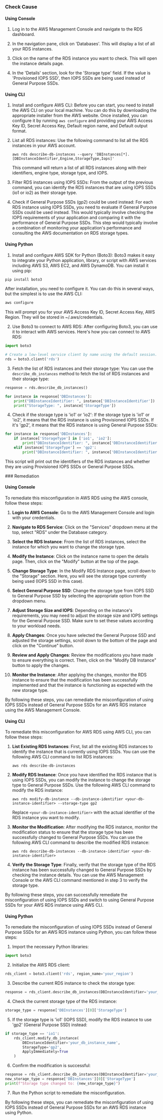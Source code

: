 

<Tabs><Tab title='Cause'>
### Check Cause

#### Using Console

1. Log in to the AWS Management Console and navigate to the RDS dashboard. 

2. In the navigation pane, click on 'Databases'. This will display a list of all your RDS instances.

3. Click on the name of the RDS instance you want to check. This will open the instance details page.

4. In the 'Details' section, look for the 'Storage type' field. If the value is 'Provisioned IOPS SSD', then IOPS SSDs are being used instead of General Purpose SSDs.

#### Using CLI

1. Install and configure AWS CLI: Before you can start, you need to install the AWS CLI on your local machine. You can do this by downloading the appropriate installer from the AWS website. Once installed, you can configure it by running `aws configure` and providing your AWS Access Key ID, Secret Access Key, Default region name, and Default output format.

2. List all RDS instances: Use the following command to list all the RDS instances in your AWS account.

   ```
   aws rds describe-db-instances --query 'DBInstances[*].[DBInstanceIdentifier,Engine,StorageType,Iops]'
   ```

   This command will return a list of all RDS instances along with their identifiers, engine type, storage type, and IOPS.

3. Filter RDS instances using IOPS SSDs: From the output of the previous command, you can identify the RDS instances that are using IOPS SSDs (io1 or io2) as their storage type. 

4. Check if General Purpose SSDs (gp2) could be used instead: For each RDS instance using IOPS SSDs, you need to evaluate if General Purpose SSDs could be used instead. This would typically involve checking the IOPS requirements of your application and comparing it with the performance of General Purpose SSDs. This step would typically involve a combination of monitoring your application's performance and consulting the AWS documentation on RDS storage types.

#### Using Python

1. Install and configure AWS SDK for Python (Boto3): Boto3 makes it easy to integrate your Python application, library, or script with AWS services including AWS S3, AWS EC2, and AWS DynamoDB. You can install it using pip:

```python
pip install boto3
```
After installation, you need to configure it. You can do this in several ways, but the simplest is to use the AWS CLI:

```bash
aws configure
```
This will prompt you for your AWS Access Key ID, Secret Access Key, AWS Region. They will be stored in ~/.aws/credentials.

2. Use Boto3 to connect to AWS RDS: After configuring Boto3, you can use it to interact with AWS services. Here's how you can connect to AWS RDS:

```python
import boto3

# Create a low-level service client by name using the default session.
rds = boto3.client('rds')
```

3. Fetch the list of RDS instances and their storage type: You can use the `describe_db_instances` method to fetch the list of RDS instances and their storage type:

```python
response = rds.describe_db_instances()

for instance in response['DBInstances']:
    print("DBInstanceIdentifier: ", instance['DBInstanceIdentifier'])
    print("StorageType: ", instance['StorageType'])
```

4. Check if the storage type is 'io1' or 'io2': If the storage type is 'io1' or 'io2', it means that the RDS instance is using Provisioned IOPS SSDs. If it's 'gp2', it means that the RDS instance is using General Purpose SSDs:

```python
for instance in response['DBInstances']:
    if instance['StorageType'] in ['io1', 'io2']:
        print("DBInstanceIdentifier: ", instance['DBInstanceIdentifier'], " is using Provisioned IOPS SSDs")
    elif instance['StorageType'] == 'gp2':
        print("DBInstanceIdentifier: ", instance['DBInstanceIdentifier'], " is using General Purpose SSDs")
```

This script will print out the identifiers of the RDS instances and whether they are using Provisioned IOPS SSDs or General Purpose SSDs.

</Tab>

<Tab title='Remediation'>
### Remediation

#### Using Console

To remediate this misconfiguration in AWS RDS using the AWS console, follow these steps:

1. **Login to AWS Console**: Go to the AWS Management Console and login with your credentials.

2. **Navigate to RDS Service**: Click on the "Services" dropdown menu at the top, select "RDS" under the Database category.

3. **Select the RDS Instance**: From the list of RDS instances, select the instance for which you want to change the storage type.

4. **Modify the Instance**: Click on the instance name to open the details page. Then, click on the "Modify" button at the top of the page.

5. **Change Storage Type**: In the Modify RDS Instance page, scroll down to the "Storage" section. Here, you will see the storage type currently being used (IOPS SSD in this case).

6. **Select General Purpose SSD**: Change the storage type from IOPS SSD to General Purpose SSD by selecting the appropriate option from the dropdown menu.

7. **Adjust Storage Size and IOPS**: Depending on the instance's requirements, you may need to adjust the storage size and IOPS settings for the General Purpose SSD. Make sure to set these values according to your workload needs.

8. **Apply Changes**: Once you have selected the General Purpose SSD and adjusted the storage settings, scroll down to the bottom of the page and click on the "Continue" button.

9. **Review and Apply Changes**: Review the modifications you have made to ensure everything is correct. Then, click on the "Modify DB Instance" button to apply the changes.

10. **Monitor the Instance**: After applying the changes, monitor the RDS instance to ensure that the modification has been successfully implemented and that the instance is functioning as expected with the new storage type.

By following these steps, you can remediate the misconfiguration of using IOPS SSDs instead of General Purpose SSDs for an AWS RDS instance using the AWS Management Console.

#### Using CLI

To remediate this misconfiguration for AWS RDS using AWS CLI, you can follow these steps:

1. **List Existing RDS Instances**: First, list all the existing RDS instances to identify the instance that is currently using IOPS SSDs. You can use the following AWS CLI command to list RDS instances:
    ```
    aws rds describe-db-instances
    ```

2. **Modify RDS Instance**: Once you have identified the RDS instance that is using IOPS SSDs, you can modify the instance to change the storage type to General Purpose SSDs. Use the following AWS CLI command to modify the RDS instance:
    ```
    aws rds modify-db-instance --db-instance-identifier <your-db-instance-identifier> --storage-type gp2
    ```

    Replace `<your-db-instance-identifier>` with the actual identifier of the RDS instance you want to modify.

3. **Monitor the Modification**: After modifying the RDS instance, monitor the modification status to ensure that the storage type has been successfully changed to General Purpose SSDs. You can use the following AWS CLI command to describe the modified RDS instance:
    ```
    aws rds describe-db-instances --db-instance-identifier <your-db-instance-identifier>
    ```

4. **Verify the Storage Type**: Finally, verify that the storage type of the RDS instance has been successfully changed to General Purpose SSDs by checking the instance details. You can use the AWS Management Console or the AWS CLI command mentioned in step 3 to verify the storage type.

By following these steps, you can successfully remediate the misconfiguration of using IOPS SSDs and switch to using General Purpose SSDs for your AWS RDS instance using AWS CLI.

#### Using Python

To remediate the misconfiguration of using IOPS SSDs instead of General Purpose SSDs for an AWS RDS instance using Python, you can follow these steps:

1. Import the necessary Python libraries:
```python
import boto3
```

2. Initialize the AWS RDS client:
```python
rds_client = boto3.client('rds', region_name='your_region')
```

3. Describe the current RDS instance to check the storage type:
```python
response = rds_client.describe_db_instances(DBInstanceIdentifier='your_db_instance_name')
```

4. Check the current storage type of the RDS instance:
```python
storage_type = response['DBInstances'][0]['StorageType']
```

5. If the storage type is 'io1' (IOPS SSD), modify the RDS instance to use 'gp2' (General Purpose SSD) instead:
```python
if storage_type == 'io1':
    rds_client.modify_db_instance(
        DBInstanceIdentifier='your_db_instance_name',
        StorageType='gp2',
        ApplyImmediately=True
    )
```

6. Confirm the modification is successful:
```python
response = rds_client.describe_db_instances(DBInstanceIdentifier='your_db_instance_name')
new_storage_type = response['DBInstances'][0]['StorageType']
print(f"Storage type changed to: {new_storage_type}")
```

7. Run the Python script to remediate the misconfiguration.

By following these steps, you can remediate the misconfiguration of using IOPS SSDs instead of General Purpose SSDs for an AWS RDS instance using Python.


</Tab>
</Tabs>